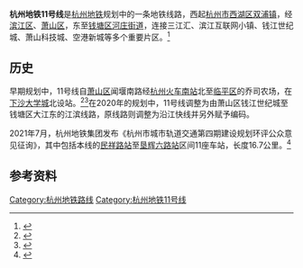 {{杭州未来建设}}

'''杭州地铁11号线'''是[[杭州地铁|杭州地铁]]规划中的一条地铁线路，西起[[杭州市西湖区|杭州市西湖区]][[双浦镇|双浦镇]]，经[[滨江区|滨江区]]、[[萧山区|萧山区]]，东至[[钱塘区|钱塘区]][[河庄街道|河庄街道]]，连接三江汇、滨江互联网小镇、钱江世纪城、萧山科技城、空港新城等多个重要片区。<ref>{{Cite web|title=杭州市综合交通专项规划（2021-2035年）|url=http://ghzy.hangzhou.gov.cn/art/2021/9/28/art_1228968051_35440.html|access-date=2021-10-02|archive-date=2021-11-27|archive-url=https://web.archive.org/web/20211127231228/http://ghzy.hangzhou.gov.cn/art/2021/9/28/art_1228968051_35440.html|dead-url=no}}</ref>

== 历史 ==
早期规划中，11号线自[[萧山区|萧山区]]闻堰南路经[[杭州火车南站|杭州火车南站]]北至[[临平区|临平区]]的乔司农场，在[[下沙高教园区|下沙大学城]]北设站。<ref>{{cite web |url=http://www.chinametro.net/Content/DisplayNews.aspx?ID=27807 |language= |title=杭州：规划连接地铁5号线11号线，集多种交通功能于一身 |publisher=钱江晚报 |date=2012-06-01 |accessdate= |deadurl=yes |archiveurl=https://web.archive.org/web/20141129060625/http://www.chinametro.net/Content/DisplayNews.aspx?ID=27807 |archivedate=2014-11-29 }}</ref><ref >{{cite web |url=http://hz.house.sina.com.cn/news/2014-09-14/08314449647.shtml |language= |title=铁路杭州南站11月改建 计划2017年6月完工 |publisher=都市快报 |date=2014-09-14 |accessdate= |archive-date=2014-11-29 |archive-url=https://web.archive.org/web/20141129032309/http://hz.house.sina.com.cn/news/2014-09-14/08314449647.shtml |dead-url=no }}</ref>在2020年的规划中，11号线调整为由萧山区钱江世纪城至钱塘区大江东的江滨线路，原线路则调整为沿江快线并另外赋予编码。

2021年7月，杭州地铁集团发布《杭州市城市轨道交通第四期建设规划环评公众意见征询》，其中包括本线的[[民祥路站|民祥路站]]至[[垦辉六路站|垦辉六路站]]区间11座车站，长度16.7公里。<ref>{{cite web|url=http://www.hzmetro.com/notice_show.aspx?ID=10476#midc|publisher=杭州地铁|title=杭州市城市轨道交通第四期建设规划环评公众意见征询|date=2021-07-12|access-date=2021-07-12|archive-date=2021-07-12|archive-url=https://web.archive.org/web/20210712021259/http://www.hzmetro.com/notice_show.aspx?ID=10476#midc|dead-url=no}}</ref>

== 参考资料 ==
{{reflist}}

{{杭州地铁路线}}
{{杭州都市区轨道交通}}

[[Category:杭州地铁路线|Category:杭州地铁路线]]
[[Category:杭州地铁11号线|Category:杭州地铁11号线]]